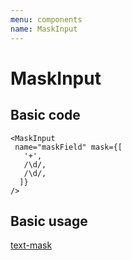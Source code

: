 ```yaml
---
menu: components
name: MaskInput
---
```



# MaskInput

<Props of={MaskInput} />

## Basic code

```
<MaskInput
 name="maskField" mask={[
   '+',
   /\d/,
   /\d/,
  ]}
/>
```

## Basic usage

<Playground>
  <a href="https://text-mask.github.io/text-mask/" target="_blank">text-mask</a><br/>
    <MaskInput 
    label="mask"
        placeholder="placeholder"
                mask={[
                 '+',
                 /\d/,
                 /\d/,
              ]}
              />
</Playground>

